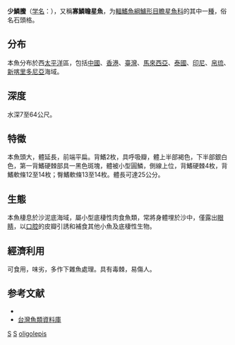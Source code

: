 {{Speciesbox
| genus = Uranoscopus
| species = oligolepis
| status = LC
| status_system = IUCN3.1
| authority = [[Bleeker|Bleeker]], 1878
| synonyms = 
}}

'''少鱗鰧'''（[[学名|学名]]：{{lang|la|''Uranoscopus oligolepis''}}），又稱'''寡鱗瞻星魚'''，为[[輻鰭魚綱|輻鰭魚綱]][[鱸形目|鱸形目]][[瞻星魚科|瞻星魚科]]的其中一[[種|種]]，俗名石頭格。

==分布==
本魚分布於西[[太平洋|太平洋]]區，包括[[中國|中國]]、[[香港|香港]]、[[臺灣|臺灣]]、[[馬來西亞|馬來西亞]]、[[泰國|泰國]]、[[印尼|印尼]]、[[帛琉|帛琉]]、[[新喀里多尼亞|新喀里多尼亞]]海域。

==深度==
水深7至64公尺。

==特徵==
本魚頭大，體延長，前端平扁。背鰭2枚，具呼吸瓣，體上半部褐色，下半部銀白色，第一背鰭硬棘部具一黑色斑塊，體被小型圓鱗，側線上位，背鰭硬棘4枚，背鰭軟條12至14枚；臀鰭軟條13至14枚。體長可達25公分。

==生態==
本魚棲息於沙泥底海域，屬小型底棲性肉食魚類，常將身體埋於沙中，僅露出[[眼睛|眼睛]]，以[[口腔|口腔]]的皮瓣引誘和補食其他小魚及底棲性生物。

==經濟利用==
可食用，味劣，多作下雜魚處理。具有毒棘，易傷人。

==参考文献==
*{{FishBase_species|genus=Uranoscopus|species=oligolepis|year=2011|month=12}}
*[http://fishdb.sinica.edu.tw/ 台灣魚類資料庫] {{Wayback|url=http://fishdb.sinica.edu.tw/ |date=20160304193340 }}

{{Taxonbar}}

[[Category:食用鱼|S]]
[[Category:有毒魚類|S]]
[[Category:鰧属|oligolepis]]